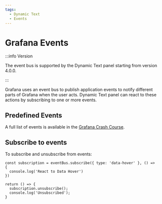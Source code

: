 ```yaml
---
tags:
  - Dynamic Text
  - Events
---
```



# Grafana Events

:::info Version

The event bus is supported by the Dynamic Text panel starting from version 4.0.0.

:::

Grafana uses an event bus to publish application events to notify different parts of Grafana when the user acts. Dynamic Text panel can react to these actions by subscribing to one or more events.

## Predefined Events

A full list of events is available in the [Grafana Crash Course](/grafana/developer/eventbus).

## Subscribe to events

To subscribe and unsubscribe from events:

```
const subscription = eventBus.subscribe({ type: 'data-hover' }, () => {
  console.log('React to Data Hover')
})

return () => {
  subscription.unsubscribe();
  console.log('Unsubscribed');
}
```
